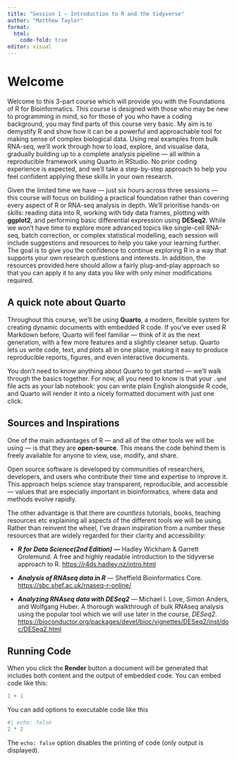```yaml
---
title: "Session 1 — Introduction to R and the tidyverse"
author: "Matthew Taylor"
format: 
  html:
    code-fold: true
editor: visual
---
```


# Welcome

Welcome to this 3-part course which will provide you with the Foundations of R for Bioinformatics. This course is designed with those who may be new to programming in mind, so for those of you who have a coding background, you may find parts of this course very basic. My aim is to demystify R and show how it can be a powerful and approachable tool for making sense of complex biological data. Using real examples from bulk RNA-seq, we'll work through how to load, explore, and visualise data, gradually building up to a complete analysis pipeline — all within a reproducible framework using Quarto in RStudio. No prior coding experience is expected, and we'll take a step-by-step approach to help you feel confident applying these skills in your own research.

Given the limited time we have — just six hours across three sessions — this course will focus on building a practical foundation rather than covering every aspect of R or RNA-seq analysis in depth. We’ll prioritise hands-on skills: reading data into R, working with tidy data frames, plotting with **ggplot2**, and performing basic differential expression using **DESeq2**. While we won’t have time to explore more advanced topics like single-cell RNA-seq, batch correction, or complex statistical modelling, each session will include suggestions and resources to help you take your learning further. The goal is to give you the confidence to continue exploring R in a way that supports your own research questions and interests. In addition, the resources provided here should allow a fairly plug-and-play approach so that you can apply it to any data you like with only minor modifications required.

## A quick note about Quarto

Throughout this course, we’ll be using **Quarto**, a modern, flexible system for creating dynamic documents with embedded R code. If you’ve ever used R Markdown before, Quarto will feel familiar — think of it as the next generation, with a few more features and a slightly cleaner setup. Quarto lets us write code, text, and plots all in one place, making it easy to produce reproducible reports, figures, and even interactive documents.

You don’t need to know anything about Quarto to get started — we’ll walk through the basics together. For now, all you need to know is that your `.qmd` file acts as your lab notebook: you can write plain English alongside R code, and Quarto will render it into a nicely formatted document with just one click.

## Sources and Inspirations

One of the main advantages of R — and all of the other tools we will be using — is that they are **open-source**. This means the code behind them is freely available for anyone to view, use, modify, and share.

Open source software is developed by communities of researchers, developers, and users who contribute their time and expertise to improve it. This approach helps science stay transparent, reproducible, and accessible — values that are especially important in bioinformatics, where data and methods evolve rapidly.

The other advantage is that there are *countless* tutorials, books, teaching resources etc explaining all aspects of the different tools we will be using. Rather than reinvent the wheel, I've drawn inspiration from a number these resources that are widely regarded for their clarity and accessibility:

-   ***R for Data Science(2nd Edition)*** **—** Hadley Wickham & Garrett Grolemund. A free and highly readable introduction to the tidyverse approach to R. <https://r4ds.hadley.nz/intro.html>

-   ***Analysis of RNAseq data in R*** — Sheffield Bioinformatics Core. <https://sbc.shef.ac.uk/rnaseq-r-online/>

-   ***Analyzing RNAseq data with DESeq2*** — Michael I. Love, Simon Anders, and Wolfgang Huber. A thorough walkthrough of bulk RNAseq analysis using the popular tool which we will use later in the course, *DESeq2*. <https://bioconductor.org/packages/devel/bioc/vignettes/DESeq2/inst/doc/DESeq2.html>

## Running Code

When you click the **Render** button a document will be generated that includes both content and the output of embedded code. You can embed code like this:

```r
1 + 1
```

You can add options to executable code like this

```r
#| echo: false
2 * 2
```

The `echo: false` option disables the printing of code (only output is displayed).
